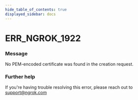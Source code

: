 ```yaml
---
hide_table_of_contents: true
displayed_sidebar: docs
---
```



# ERR_NGROK_1922

### Message

No PEM-encoded certificate was found in the creation request.

### Further help

If you're having trouble resolving this error, please reach out to [support@ngrok.com](mailto:support@ngrok.com?subject=Help%20with%20ERR_NGROK_1922)

<ErrorDetails error="err_ngrok_1922" />
